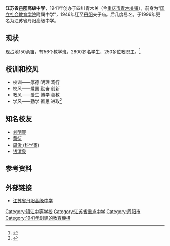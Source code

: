 {{multiple issues|
{{primarysources|time=2013-06-08T06:07:23+00:00}}
{{refimprove|time=2013-06-08T06:07:23+00:00}}
}}
{{Infobox School
| name           = 江苏省丹阳高级中学
| other_name     = Danyang High School of Jiangsu Province
| motto          = 厚德  明理  笃行
| established    = 1941
| principal      = 朱禾勤
| address        = 江苏省镇江丹阳市新民西路138号
| website        = http://www.sdz.net.cn/
}}

'''江苏省[[丹阳|丹阳]]高级中学'''，1941年创办于四川青木关（今[[重庆市|重庆市]][[青木关镇|青木关镇]]），前身为“[[国立社会教育学院|国立社会教育学院]]附属中学”，1946年迁至[[丹阳|丹阳]]夫子庙。后几度易名，于1996年更名为江苏省丹阳高级中学。

==现状==
现占地150余亩，有56个教学班，2800多名学生，250多位教职工。<ref>{{Cite web |url=http://www.sdz.net.cn/xxgk/ShowArticle.asp?ArticleID=1358 |title=江苏省丹阳高级中学简介 |access-date=2013-06-05 |archive-date=2020-01-11 |archive-url=https://web.archive.org/web/20200111044332/http://www.sdz.net.cn/xxgk/ShowArticle.asp?ArticleID=1358 |dead-url=no }}</ref>

==校训和校风==
*校训——厚德  明理  笃行
*校风——爱国  勤奋  创新
*教风——爱生  博学  善教
*学风——勤学  善思  进取<ref>{{Cite web |url=http://www.sdz.net.cn/xxgk/ShowArticle.asp?ArticleID=42 |title=校训和校风：“一训三风” |access-date=2013-06-05 |archive-url=https://web.archive.org/web/20090316194833/http://www.sdz.net.cn/xxgk/ShowArticle.asp?ArticleID=42 |archive-date=2009-03-16 |dead-url=yes }}</ref>

==知名校友==
*[[刘明康|刘明康]]
*[[黄衍|黄衍]]
*[[周俊_(科学家)|周俊 (科学家)]]
*[[钱清泉|钱清泉]]

== 参考资料 ==
{{reflist}}

==外部链接==
* [http://www.sdz.net.cn/ 江苏省丹阳高级中学] {{Wayback|url=http://www.sdz.net.cn/ |date=20210127121705 }}

{{江苏省四星级高中}}
[[Category:镇江中等学校|Category:镇江中等学校]]
[[Category:江苏省重点中学|Category:江苏省重点中学]]
[[Category:丹阳市|Category:丹阳市]]
[[Category:1941年創建的教育機構|Category:1941年創建的教育機構]]